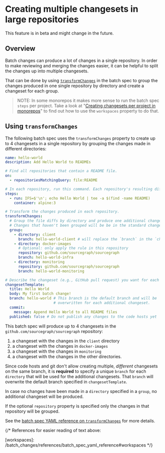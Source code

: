 # Creating multiple changesets in large repositories

<Callout type="note" title="Beta">
This feature is in beta and might change in the future.
</Callout>

## Overview

Batch changes can produce a lot of changes in a single repository. In order to make reviewing and merging the changes easier, it can be helpful to split the changes up into multiple changesets.

That can be done by using [`transformChanges`](/batch_changes/references/batch_spec_yaml_reference#transformchanges) in the batch spec to group the changes produced in one single repository by directory and create a changeset for each group.

> NOTE: In some monorepos it makes more sense to run the batch spec `steps` per project. Take a look at "[Creating changesets per project in monorepos](/batch_changes/how-tos/creating_changesets_per_project_in_monorepos)" to find out how to use the `workspaces` property to do that.

## Using `transformChanges`

The following batch spec uses the `transformChanges` property to create up to 4 changesets in a single repository by grouping the changes made in different directories:

```yaml
name: hello-world
description: Add Hello World to READMEs

# Find all repositories that contain a README file.
on:
  - repositoriesMatchingQuery: file:README

# In each repository, run this command. Each repository's resulting diff is captured.
steps:
  - run: IFS=$'\n'; echo Hello World | tee -a $(find -name README)
    container: alpine:3

# Transform the changes produced in each repository.
transformChanges:
  # Group the file diffs by directory and produce one additional changeset per group.
  # Changes that haven't been grouped will be be in the standard changeset.
  group:
    - directory: client
      branch: hello-world-client # will replace the `branch` in the `changesetTemplate`
    - directory: docker-images
      # Optional: only apply the rule in this repository
      repository: github.com/sourcegraph/sourcegraph
      branch: hello-world-infra
    - directory: monitoring
      repository: github.com/sourcegraph/sourcegraph
      branch: hello-world-monitoring

# Describe the changeset (e.g., GitHub pull request) you want for each repository.
changesetTemplate:
  title: Hello World
  body: My first batch change!
  branch: hello-world # This branch is the default branch and will be
                      # overwritten for each additional changeset.
  commit:
    message: Append Hello World to all README files
  published: false # Do not publish any changes to the code hosts yet
```

This batch spec will produce up to 4 changesets in the `github.com/sourcegraph/sourcegraph` repository:

1. a changeset with the changes in the `client` directory
1. a changeset with the changes in `docker-images`
1. a changeset with the changes in `monitoring`
1. a changeset with the changes in the other directories.

Since code hosts and git don't allow creating multiple, _different_ changesets on the same branch, it is **required** to specify a unique `branch` for each `directory` that will be used for the additional changesets. That `branch` will overwrite the default branch specified in `changesetTemplate`.

In case no changes have been made in a `directory` specified in a `group`, no additional changeset will be produced.

If the optional `repository` property is specified only the changes in that repository will be grouped.

See the [batch spec YAML reference on `transformChanges`](/batch_changes/references/batch_spec_yaml_reference#transformchanges) for more details.

{/* References for easier reading of text above:

[steps]: /batch_changes/references/batch_spec_yaml_reference#steps
[workspaces]: /batch_changes/references/batch_spec_yaml_reference#workspaces */}
